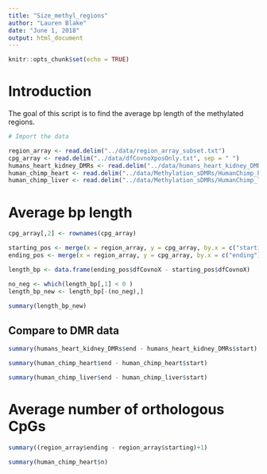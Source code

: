 ```yaml
---
title: "Size_methyl_regions"
author: "Lauren Blake"
date: "June 1, 2018"
output: html_document
---
```


```r
knitr::opts_chunk$set(echo = TRUE)
```

# Introduction

The goal of this script is to find the average bp length of the methylated regions. 

```r
# Import the data

region_array <- read.delim("../data/region_array_subset.txt")
cpg_array <- read.delim("../data/dfCovnoXposOnly.txt", sep = " ")
humans_heart_kidney_DMRs <- read.delim("../data/humans_heart_kidney_DMRs.txt")
human_chimp_heart <- read.delim("../data/Methylation_sDMRs/HumanChimp_heart_DMRs.txt")
human_chimp_liver <- read.delim("../data/Methylation_sDMRs/HumanChimp_liver_DMRs.txt")

```

# Average bp length

```r
cpg_array[,2] <- rownames(cpg_array)

starting_pos <- merge(x = region_array, y = cpg_array, by.x = c("starting"), by.y = c("V2"))
ending_pos <- merge(x = region_array, y = cpg_array, by.x = c("ending"), by.y = c("V2"))

length_bp <- data.frame(ending_pos$dfCovnoX - starting_pos$dfCovnoX)

no_neg <- which(length_bp[,1] < 0 )
length_bp_new <- length_bp[-(no_neg),]

summary(length_bp_new)

```

## Compare to DMR data

```r
summary(humans_heart_kidney_DMRs$end - humans_heart_kidney_DMRs$start)

summary(human_chimp_heart$end - human_chimp_heart$start)

summary(human_chimp_liver$end - human_chimp_liver$start)
```

# Average number of orthologous CpGs

```r
summary((region_array$ending - region_array$starting)+1)

summary(human_chimp_heart$n)
```

